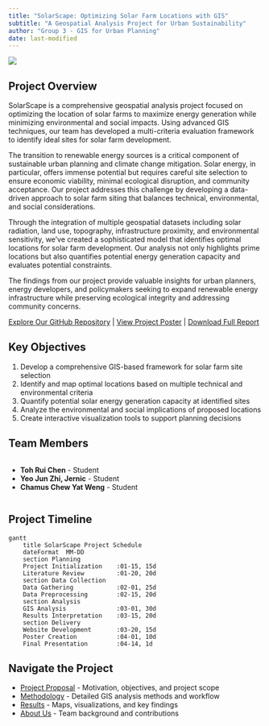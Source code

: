 ```yaml
---
title: "SolarScape: Optimizing Solar Farm Locations with GIS"
subtitle: "A Geospatial Analysis Project for Urban Sustainability"
author: "Group 3 - GIS for Urban Planning"
date: last-modified
---
```


![](/images/solar-farm-banner.jpg)


## Project Overview

SolarScape is a comprehensive geospatial analysis project focused on optimizing the location of solar farms to maximize energy generation while minimizing environmental and social impacts. Using advanced GIS techniques, our team has developed a multi-criteria evaluation framework to identify ideal sites for solar farm development.

The transition to renewable energy sources is a critical component of sustainable urban planning and climate change mitigation. Solar energy, in particular, offers immense potential but requires careful site selection to ensure economic viability, minimal ecological disruption, and community acceptance. Our project addresses this challenge by developing a data-driven approach to solar farm siting that balances technical, environmental, and social considerations.

Through the integration of multiple geospatial datasets including solar radiation, land use, topography, infrastructure proximity, and environmental sensitivity, we've created a sophisticated model that identifies optimal locations for solar farm development. Our analysis not only highlights prime locations but also quantifies potential energy generation capacity and evaluates potential constraints.

The findings from our project provide valuable insights for urban planners, energy developers, and policymakers seeking to expand renewable energy infrastructure while preserving ecological integrity and addressing community concerns.

[Explore Our GitHub Repository](https://github.com/je-rnic/SMT201-GIS-Group3) | [View Project Poster](poster.qmd) | [Download Full Report](report.pdf)

## Key Objectives

1. Develop a comprehensive GIS-based framework for solar farm site selection
2. Identify and map optimal locations based on multiple technical and environmental criteria
3. Quantify potential solar energy generation capacity at identified sites
4. Analyze the environmental and social implications of proposed locations
5. Create interactive visualization tools to support planning decisions

## Team Members

:::: {.columns}

::: {.column width="100%"}
- **Toh Rui Chen** - Student
- **Yeo Jun Zhi, Jernic** - Student
- **Chamus Chew Yat Weng** - Student
:::

::::

## Project Timeline

```mermaid
gantt
    title SolarScape Project Schedule
    dateFormat  MM-DD
    section Planning
    Project Initialization    :01-15, 15d
    Literature Review         :01-20, 20d
    section Data Collection
    Data Gathering            :02-01, 25d
    Data Preprocessing        :02-15, 20d
    section Analysis
    GIS Analysis              :03-01, 30d
    Results Interpretation    :03-15, 20d
    section Delivery
    Website Development       :03-20, 15d
    Poster Creation           :04-01, 10d
    Final Presentation        :04-14, 1d
```


## Navigate the Project

- [Project Proposal](pages/proposal.qmd) - Motivation, objectives, and project scope
- [Methodology](pages/methodology.qmd) - Detailed GIS analysis methods and workflow
- [Results](pages/results.qmd) - Maps, visualizations, and key findings
- [About Us](pages/about.qmd) - Team background and contributions
